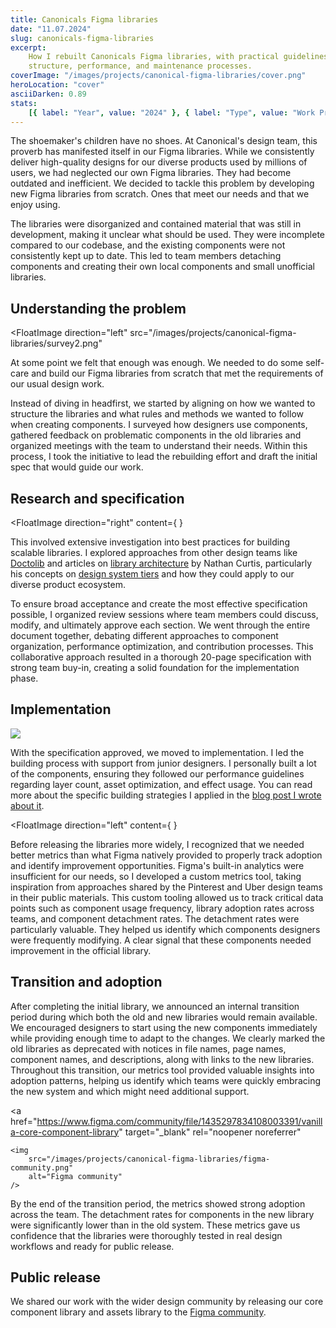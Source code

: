```yaml
---
title: Canonicals Figma libraries
date: "11.07.2024"
slug: canonicals-figma-libraries
excerpt:
    How I rebuilt Canonicals Figma libraries, with practical guidelines on
    structure, performance, and maintenance processes.
coverImage: "/images/projects/canonical-figma-libraries/cover.png"
heroLocation: "cover"
asciiDarken: 0.89
stats:
    [{ label: "Year", value: "2024" }, { label: "Type", value: "Work Project" }]
---
```


The shoemaker's children have no shoes. At Canonical's design team, this proverb
has manifested itself in our Figma libraries. While we consistently deliver
high-quality designs for our diverse products used by millions of users, we had
neglected our own Figma libraries. They had become outdated and inefficient. We
decided to tackle this problem by developing new Figma libraries from scratch.
Ones that meet our needs and that we enjoy using.

The libraries were disorganized and contained material that was still in
development, making it unclear what should be used. They were incomplete
compared to our codebase, and the existing components were not consistently kept
up to date. This led to team members detaching components and creating their own
local components and small unofficial libraries.

## Understanding the problem

<FloatImage
    direction="left"
    src="/images/projects/canonical-figma-libraries/survey2.png"
>
At some point we felt that
enough was enough. We needed to do some self-care and build our Figma libraries
from scratch that met the requirements of our usual design work.

Instead of diving in headfirst, we started by aligning on how we wanted to
structure the libraries and what rules and methods we wanted to follow when
creating components. I surveyed how designers use components, gathered feedback
on problematic components in the old libraries and organized meetings with the
team to understand their needs. Within this process, I took the initiative to
lead the rebuilding effort and draft the initial spec that would guide our work.

</FloatImage>

## Research and specification

<FloatImage
    direction="right"
    content={
        <DocumentSkeleton
            title="Library architecture specification"
            lines={20}
            className="max-w-sm"
        />
    }
>

This involved extensive investigation into best practices for building scalable
libraries. I explored approaches from other design teams like
[Doctolib](https://medium.com/doctolib/how-we-organise-our-design-system-libraries-to-help-doctolib-designers-use-more-than-70-000-c15237c81f6c)
and articles on
[library architecture](https://medium.com/eightshapes-llc/figma-shared-libraries-d2dfbf9d1b8d)
by Nathan Curtis, particularly his concepts on
[design system tiers](https://medium.com/eightshapes-llc/design-system-tiers-2c827b67eae1)
and how they could apply to our diverse product ecosystem.

To ensure broad acceptance and create the most effective specification possible,
I organized review sessions where team members could discuss, modify, and
ultimately approve each section. We went through the entire document together,
debating different approaches to component organization, performance
optimization, and contribution processes. This collaborative approach resulted
in a thorough 20-page specification with strong team buy-in, creating a solid
foundation for the implementation phase.

</FloatImage>

## Implementation

![](/images/projects/canonical-figma-libraries/implementation.png)

With the specification approved, we moved to implementation. I led the building
process with support from junior designers. I personally built a lot of the
components, ensuring they followed our performance guidelines regarding layer
count, asset optimization, and effect usage. You can read more about the
specific building strategies I applied in the
[blog post I wrote about it](/blog/figma-libraries).

<FloatImage
    direction="left"
    content={
        <MetricsMockup className="max-w-md" />
    }
>

Before releasing the libraries more widely, I recognized that we needed better
metrics than what Figma natively provided to properly track adoption and
identify improvement opportunities. Figma's built-in analytics were insufficient
for our needs, so I developed a custom metrics tool, taking inspiration from
approaches shared by the Pinterest and Uber design teams in their public
materials. This custom tooling allowed us to track critical data points such as
component usage frequency, library adoption rates across teams, and component
detachment rates. The detachment rates were particularly valuable. They helped
us identify which components designers were frequently modifying. A clear signal
that these components needed improvement in the official library.

</FloatImage>

## Transition and adoption

After completing the initial library, we announced an internal transition period
during which both the old and new libraries would remain available. We
encouraged designers to start using the new components immediately while
providing enough time to adapt to the changes. We clearly marked the old
libraries as deprecated with notices in file names, page names, component names,
and descriptions, along with links to the new libraries. Throughout this
transition, our metrics tool provided valuable insights into adoption patterns,
helping us identify which teams were quickly embracing the new system and which
might need additional support.

<a
    href="https://www.figma.com/community/file/1435297834108003391/vanilla-core-component-library"
    target="_blank"
    rel="noopener noreferrer"
>
    <img
        src="/images/projects/canonical-figma-libraries/figma-community.png"
        alt="Figma community"
    />
</a>

By the end of the transition period, the metrics showed strong adoption across
the team. The detachment rates for components in the new library were
significantly lower than in the old system. These metrics gave us confidence
that the libraries were thoroughly tested in real design workflows and ready for
public release.

## Public release

We shared our work with the wider design community by releasing our core
component library and assets library to the
[Figma community](https://www.figma.com/community/file/1435297834108003391/vanilla-core-component-library).
